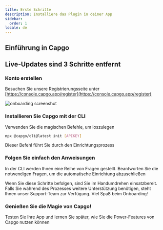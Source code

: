 ```yaml
---
title: Erste Schritte
description: Installiere das Plugin in deiner App
sidebar:
  order: 1
locale: de
---
```



## Einführung in Capgo
<YouTube id="NzXXKoyhTIo" title="Capgo in 15 min" />

## Live-Updates sind 3 Schritte entfernt

### Konto erstellen

Besuchen Sie unsere Registrierungsseite unter [https://console.capgo.app/register](https://console.capgo.app/register)

![onboarding screenshot](/onboard.webp "onboarding screenshot")

### Installieren Sie Capgo mit der CLI

Verwenden Sie die magischen Befehle, um loszulegen

```bash
npx @capgo/cli@latest init [APIKEY]
```

Dieser Befehl führt Sie durch den Einrichtungsprozess

### Folgen Sie einfach den Anweisungen

In der CLI werden Ihnen eine Reihe von Fragen gestellt. Beantworten Sie die notwendigen Fragen, um die automatische Einrichtung abzuschließen

<Aside type="tip">
  Wenn Sie diese Schritte befolgen, sind Sie im Handumdrehen einsatzbereit. Falls Sie während des Prozesses weitere Unterstützung benötigen, steht Ihnen unser Support-Team zur Verfügung. Viel Spaß beim Onboarding!
</Aside>

### Genießen Sie die Magie von Capgo!

Testen Sie Ihre App und lernen Sie später, wie Sie die Power-Features von Capgo nutzen können
